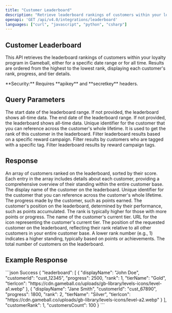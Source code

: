 ```yaml
---
title: "Customer Leaderboard"
description: "Retrieve leaderboard rankings of customers within your loyalty program in Gameball, either for a specific date range or for all time."
openapi: 'GET /api/v4.0/integrations/leaderboard'
languages: ["curl", "javascript", "python", "csharp"]
---
```


## Customer Leaderboard

This API retrieves the leaderboard rankings of customers within your loyalty program in Gameball, either for a specific date range or for all time. Results are ordered from the highest to the lowest rank, displaying each customer's rank, progress, and tier details.

<Info>
**Security:** Requires **apikey** and **secretkey** headers.
</Info>

## Query Parameters

<ParamField query="from" type="datetime" required={false}>
The start date of the leaderboard range. If not provided, the leaderboard shows all-time data.
</ParamField>

<ParamField query="to" type="datetime" required={false}>
The end date of the leaderboard range. If not provided, the leaderboard shows all-time data.
</ParamField>

<ParamField query="customerId" type="string" required={false}>
Unique identifier for the customer that you can reference across the customer's whole lifetime. It is used to get the rank of this customer in the leaderboard.
</ParamField>

<ParamField query="rewardCampaignId" type="integer" required={false}>
Filter leaderboard results based on a specific reward campaign.
</ParamField>

<ParamField query="customerTag" type="string" required={false}>
Filter results by customers who are tagged with a specific tag.
</ParamField>

<ParamField query="rewardCampaignTag" type="string" required={false}>
Filter leaderboard results by reward campaign tags.
</ParamField>

## Response

<ResponseField name="leaderboard" type="array">
An array of customers ranked on the leaderboard, sorted by their score. Each entry in the array includes details about each customer, providing a comprehensive overview of their standing within the entire customer base.

<ResponseField name="leaderboard[].displayName" type="string">
The display name of the customer on the leaderboard.
</ResponseField>

<ResponseField name="leaderboard[].customerId" type="string">
Unique identifier for the customer that you can reference across the customer's whole lifetime.
</ResponseField>

<ResponseField name="leaderboard[].progress" type="number">
The progress made by the customer, such as points earned.
</ResponseField>

<ResponseField name="leaderboard[].rank" type="number">
The customer's position on the leaderboard, determined by their performance, such as points accumulated. The rank is typically higher for those with more points or progress.
</ResponseField>

<ResponseField name="leaderboard[].tierName" type="string">
The name of the customer's current tier.
</ResponseField>

<ResponseField name="leaderboard[].tierIcon" type="string">
URL for the icon representing the customer's current tier.
</ResponseField>
</ResponseField>

<ResponseField name="customerRank" type="number">
The position of the requested customer on the leaderboard, reflecting their rank relative to all other customers in your entire customer base. A lower rank number (e.g., 1) indicates a higher standing, typically based on points or achievements.
</ResponseField>

<ResponseField name="customersCount" type="number">
The total number of customers on the leaderboard.
</ResponseField>

## Example Response

<ResponseExample>
```json Success
{
  "leaderboard": [
    {
      "displayName": "John Doe",
      "customerId": "cust_12345",
      "progress": 2500,
      "rank": 1,
      "tierName": "Gold",
      "tierIcon": "https://cdn.gameball.co/uploads/gb-library/levels-icons/level-a1.webp"
    },
    {
      "displayName": "Jane Smith",
      "customerId": "cust_67890",
      "progress": 1800,
      "rank": 2,
      "tierName": "Silver",
      "tierIcon": "https://cdn.gameball.co/uploads/gb-library/levels-icons/level-a2.webp"
    }
  ],
  "customerRank": 1,
  "customersCount": 100
}
```
</ResponseExample>
